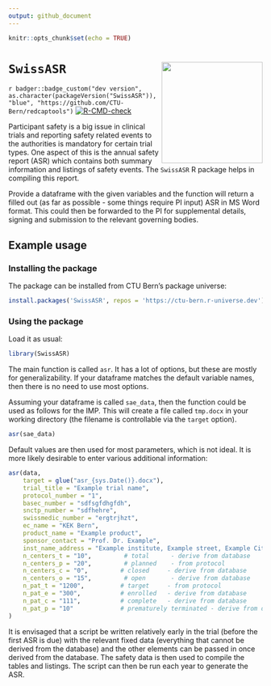 ```yaml
---
output: github_document
---
```


<!-- README.md is generated from README.Rmd. Please edit that file -->

```r
knitr::opts_chunk$set(echo = TRUE)
```

# `SwissASR` <img src='man/figures/logo.png' align="right" width="200">

`r badger::badge_custom("dev version", as.character(packageVersion("SwissASR")), "blue", "https://github.com/CTU-Bern/redcaptools")`
[![R-CMD-check](https://github.com/CTU-Bern/SwissASR/workflows/R-CMD-check/badge.svg)](https://github.com/CTU-Bern/SwissASR/actions)


Participant safety is a big issue in clinical trials and reporting safety related events to the authorities is mandatory for certain trial types. One aspect of this is the annual safety report (ASR) which contains both summary information and listings of safety events. The `SwissASR` R package helps in compiling this report.

Provide a dataframe with the given variables and the function will return a filled out (as far as possible - some things require PI input) ASR in MS Word format. This could then be forwarded to the PI for supplemental details, signing and submission to the relevant governing bodies.

## Example usage 

### Installing the package

The package can be installed from CTU Bern's package universe:

```r
install.packages('SwissASR', repos = 'https://ctu-bern.r-universe.dev')
```

### Using the package 

Load it as usual:

```r
library(SwissASR)
```

The main function is called `asr`. It has a lot of options, but these are mostly for generalizability. If your dataframe matches the default variable names, then there is no need to use most options.

Assuming your dataframe is called `sae_data`, then the function could be used as follows for the IMP. This will create a file called `tmp.docx` in your working directory (the filename is controllable via the `target` option). 

```r
asr(sae_data)
```

Default values are then used for most parameters, which is not ideal. It is more likely desirable to enter various additional information:

```r
asr(data,
    target = glue("asr_{sys.Date()}.docx"),
    trial_title = "Example trial name", 
    protocol_number = "1", 
    basec_number = "sdfsgfdhgfdh", 
    snctp_number = "sdfhehre", 
    swissmedic_number = "ergtrjhzt", 
    ec_name = "KEK Bern", 
    product_name = "Example product", 
    sponsor_contact = "Prof. Dr. Example", 
    inst_name_address = "Example institute, Example street, Example City", 
    n_centers_t = "10",         # total      - derive from database
    n_centers_p = "20",         # planned    - from protocol
    n_centers_c = "0",         # closed     - derive from database
    n_centers_o = "15",         # open       - derive from database
    n_pat_t = "1200",          # target     - from protocol
    n_pat_e = "300",           # enrolled   - derive from database
    n_pat_c = "111",           # complete   - derive from database
    n_pat_p = "10"             # prematurely terminated - derive from database
)
```

It is envisaged that a script be written relatively early in the trial (before the first ASR is due) with the relevant fixed data (everything that cannot be derived from the database) and the other elements can be passed in once derived from the database. The safety data is then used to compile the tables and listings. The script can then be run each year to generate the ASR.



